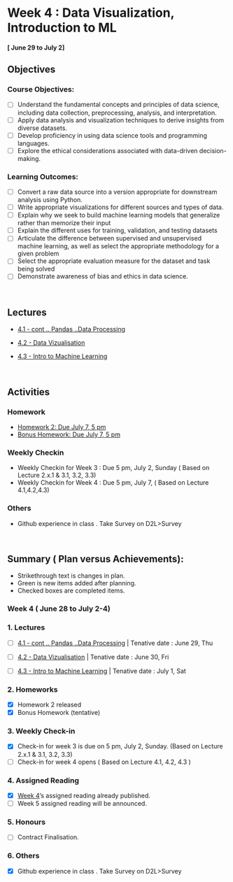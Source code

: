 # Week 4 : Data Visualization, Introduction to ML 
#### [ June 29 to July 2]

## Objectives

### Course Objectives:

- [ ] Understand the fundamental concepts and principles of data science, including data collection, preprocessing, analysis, and interpretation. 
- [ ] Apply data analysis and visualization techniques to derive insights from diverse datasets.
- [ ] Develop proficiency in using data science tools and programming languages.
- [ ] Explore the ethical considerations associated with data-driven decision-making.

### Learning Outcomes:

- [ ] Convert a raw data source into a version appropriate for downstream analysis using Python.
- [ ] Write appropriate visualizations for different sources and types of data.
- [ ] Explain why we seek to build machine learning models that generalize rather than memorize their input
- [ ] Explain the different uses for training, validation, and testing datasets
- [ ] Articulate the difference between supervised and unsupervised machine learning, as well as select the appropriate methodology for a given problem
- [ ] Select the appropriate evaluation measure for the dataset and task being solved
- [ ] Demonstrate awareness of bias and ethics in data science.

<br>

## Lectures

- [4.1 - cont .. Pandas ..Data Processing](1/home.qmd)

- [4.2 - Data Vizualisation ](2/home.qmd)

- [4.3 - Intro to Machine Learning](3/home.qmd)

<br>

## Activities

### Homework

- [Homework 2: Due July 7, 5 pm](../../Homework/2/HW.qmd)
- [Bonus Homework: Due July 7, 5 pm](../../Bonus/1.qmd)

### Weekly Checkin 

- Weekly Checkin for Week 3 : Due 5 pm, July 2, Sunday ( Based on Lecture 2.x.1 & 3.1, 3.2, 3.3)
- Weekly Checkin for Week 4 : Due 5 pm, July 7, ( Based on Lecture 4.1,4.2,4.3)

### Others

- Github experience in class . Take Survey on D2L>Survey

<br>

## Summary ( Plan versus Achievements):

* Strikethrough text is changes in plan.
* Green is new items added after planning.
* Checked boxes are completed items.

### Week 4 ( June 28 to July 2-4)

### 1. Lectures

- [ ] [4.1 - cont .. Pandas ..Data Processing](1/home.qmd) | Tenative date : June 29, Thu

- [ ] [4.2 - Data Vizualisation ](2/home.qmd) | Tenative date : June 30, Fri

- [ ] [4.3 - Intro to Machine Learning](3/home.qmd) | Tenative date : July 1, Sat

### 2. Homeworks

- [x] Homework 2 released
- [x] Bonus Homework (tentative)

### 3. Weekly Check-in

- [x] Check-in for week 3 is due on 5 pm, July 2, Sunday. (Based on Lecture 2.x.1 & 3.1, 3.2, 3.3)
- [ ] Check-in for week 4 opens ( Based on Lecture 4.1, 4.2, 4.3 )

### 4. Assigned Reading

- [x] [Week 4](../../Ethics/Week_4.qmd)'s assigned reading already published.
- [ ] Week 5 assigned reading will be announced.

### 5. Honours

- [ ] Contract Finalisation.

### 6. Others
-  [x] Github experience in class . Take Survey on D2L>Survey
